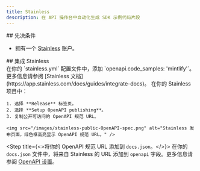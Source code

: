```yaml
---
title: Stainless
description: 在 API 操作台中自动化生成 SDK 示例代码片段
---
```


<div id="prerequisites">
  ## 先决条件
</div>

* 拥有一个 [Stainless](https://app.stainless.com) 账户。

<div id="integrate-with-stainless">
  ## 集成 Stainless
</div>

<Steps>
  <Step title="在 Stainless 中设置 OpenAPI 装饰器。">
    在你的 `stainless.yml` 配置文件中，添加 `openapi.code_samples: 'mintlify'`。更多信息请参阅 [Stainless 文档](https://app.stainless.com/docs/guides/integrate-docs)。
  </Step>

  <Step title="发布你的 OpenAPI 规范 URL。">
    在你的 Stainless 项目中：

    1. 选择 **Release** 标签页。
    2. 选择 **Setup OpenAPI publishing**。
    3. 复制公开可访问的 OpenAPI 规范 URL。

    <img src="/images/stainless-public-OpenAPI-spec.png" alt="Stainless 发布页面，绿色框高亮显示 OpenAPI 规范 URL。" />
  </Step>

  <Step title={<>将你的 OpenAPI 规范 URL 添加到 <code>docs.json</code>。</>}>
    在你的 `docs.json` 文件中，将来自 Stainless 的 URL 添加到 `openapi` 字段。更多信息请参阅 [OpenAPI 设置](/zh/api-playground/openapi-setup)。
  </Step>
</Steps>
